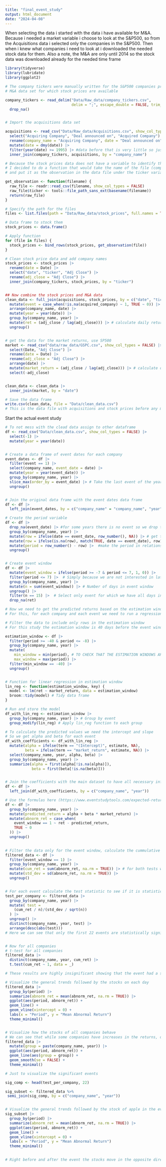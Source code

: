 ```yaml
---
title: "final_event_study"
output: html_document
date: "2024-04-08"
---
```


When selecting the data i started with the data i have available for M&A.
Because i needed a market variable i choose to look at the S&P500, so from the
Acquisitions data i selected only the companies in the S&P500.
Then when i knew what companies i need to look at i downloaded the needed stock data for them.
Also a note, the M&A are only until 2014 so the stock data was downloaded already
for the needed time frame

```r
library(tidyverse)
library(lubridate)
library(ggplot2)
```


```r

# The company tickers were manually written for the S&P500 companies present in the
# M&A data set for which stock prices are available

company_tickers <- read_delim("Data/Raw_data/company_tickers.csv", 
                              delim = ";", escape_double = FALSE, trim_ws = TRUE,show_col_types = FALSE) |> 
  drop_na()


# Import the acquisitions data set

acquisitions <- read_csv("Data/Raw_data/Acquisitions.csv", show_col_types = FALSE) |> 
  select("Acquiring Company", "Deal announced on", "Acquired Company") |>
  rename(company_name = "Acquiring Company", date = "Deal announced on", acquired_company = "Acquired Company") |>
  mutate(date = dmy(date)) |>
  filter(year(date) >= 1995) |> #data before that is very little so just filtered it out
  inner_join(company_tickers, acquisitions, by = "company_name") 

```


```r

# Because the stock prices data does not have a variable to identify the company by
# I decided to do a function that would take the name of the file (company ticker)
# and put it as the observation in the data file under the ticker variable

get_observation <- function(filename) {
  raw_file <- readr::read_csv(filename, show_col_types = FALSE)
  raw_file$ticker <- tools::file_path_sans_ext(basename(filename))
  return(raw_file)
}

# Specify the path for the files
files <- list.files(path = "Data/Raw_data/stock_prices", full.names = TRUE)

# Data frame to stock them
stock_prices <- data.frame()

# Apply function
for (file in files) {
  stock_prices <- bind_rows(stock_prices, get_observation(file))
}

```


```r


# Clean stock price data and add company names
stock_prices <- stock_prices |>
  rename(date = Date) |>
  select("date", "ticker", "Adj Close") |>
  rename(adj_close = "Adj Close") |>
  inner_join(company_tickers, stock_prices, by = "ticker") 


## Now combine the stock prices and M&A data
clean_data <- full_join(acquisitions, stock_prices, by = c("date", "ticker", "company_name")) |>
  mutate(event = case_when(!is.na(acquired_company) ~ 1, TRUE ~ 0)) |> # creates dummy, if there was an acquisition = 1
  arrange(company_name, date) |> 
  mutate(year = year(date)) |> 
  group_by(company_name, year) |>
  mutate(ret = (adj_close / lag(adj_close))) |> # calculate daily returns change in the stock's price
  ungroup()


# get the data for the market returns, use SP500
market <- read_csv("data/raw_data/GSPC.csv", show_col_types = FALSE) |>
  select(Date, "Adj Close") |>
  rename(date = Date) |>
  rename(adj_close = "Adj Close") |>
  arrange(date) |> 
  mutate(market_return = (adj_close / lag(adj_close))) |> # calculate daily returns change in the stock's price
  select(-adj_close)


clean_data <- clean_data |>
  inner_join(market, by = "date")

# Save the data frame
write.csv(clean_data, file = "Data/clean_data.csv")
# This is the data file with acquisitions and stock prices before any manipulations


```


######################### Start the actual event study ######################### 


```r


# To not mess with the clead data assign to other dataframe
df <- read_csv("Data/clean_data.csv", show_col_types = FALSE) |>
  select(-1) |> 
  mutate(year = year(date)) 


# Create a data frame of event dates for each company
event_dates <- df |>
  filter(event == 1) |>
  select(company_name, event_date = date) |>
  mutate(year = year(event_date)) |>
  group_by(company_name, year) |>
  slice_max(order_by = event_date) |> # Take the last event of the year to make sure there is enough data before the event happened
  ungroup()


# Join the original data frame with the event dates data frame
df <- df |>
  left_join(event_dates, by = c("company_name" = "company_name", "year" = "year"))

# Create the period variable
df <- df |>
  drop_na(event_date) |> #for some years there is no event so we drop those observations
  group_by(company_name, year) |>
  mutate(row = ifelse(date == event_date, row_number(), NA)) |> # get the row number of when event happened
  mutate(row = ifelse(is.na(row), match(TRUE, date == event_date), row)) |> # make sure the row is equal to event row for whole year
  mutate(period = row_number() - row) |>  #make the period in relationship to the event day
  ungroup() 


# Create event window
df <- df |>
  mutate(event_window = ifelse(period >= -7 & period <= 7, 1, 0)) |>
  filter(period <= 7) |>  # Simply because we are not interested in later days
  group_by(company_name, year) |> 
  mutate(n = sum(event_window)) |> # Number of days in event window
  ungroup() |> 
  filter(n == 15) |>  # Select only event for which we have all days in event window
  drop_na(ret)

```



```r

# Now we need to get the predicted returns based on the estimation window 
# For this, for each company and each event we need to run a regression of ret on market_return

# Filter the data to include only rows in the estimation window
# For this study the estimation window is 40 days before the event window.

estimation_window <- df |>
  filter(period >= -40 & period <= -8) |> 
  group_by(company_name, year) |> 
  mutate(
    min_window = min(period), # TO CHECK THAT THE ESTIMATION WINDOWS ARE THE SAME
    max_window = max(period)) |> 
  filter(min_window == -40) |> 
  ungroup()


# Function for linear regression in estimation window
lin_reg <- function(estimation_window, key) {
  model <- lm(ret ~ market_return, data = estimation_window)
  broom::tidy(model) # Tidy data frame
}

# Run and store the model
df_with_lin_reg <- estimation_window |> 
  group_by(company_name, year) |> # Group by event
  group_modify(lin_reg) # Apply lin_reg function to each group

# To calculate the predicted values we need the intercept and slope
# So we get alpha and beta for each event
df_with_coefficients <- df_with_lin_reg |> 
  mutate(alpha = ifelse(term == "(Intercept)", estimate, NA),
         beta = ifelse(term == "market_return", estimate, NA)) |> 
  select(company_name, year, alpha, beta) |> 
  group_by(company_name, year) |> 
  summarize(alpha = first(alpha[!is.na(alpha)]),
            beta = first(beta[!is.na(beta)]))   


# Join the coefficients with the main dataset to have all necessary information in one place
df <- df |> 
  left_join(df_with_coefficients, by = c("company_name", "year"))

```


```r

# Use the formulas here (https://www.eventstudytools.com/expected-return-models) to calculate normal(predicted) and abnormal returns using the market model.
df <- df |> 
  group_by(company_name, year) |> 
  mutate(predicted_return = alpha + beta * market_return) |> 
  mutate(abnorm_ret = case_when(
    event_window == 1 ~ ret - predicted_return,
    TRUE ~ 0
  )) |> 
  ungroup()
  


```


```r

# Filter the data only for the event window, calculate the cummulative abnormal returns and the standard deviation for each event
filtered_data <- df |>
  filter(event_window == 1) |> 
  group_by(company_name, year) |>
  mutate(cum_ret = sum(abnorm_ret, na.rm = TRUE)) |> # for both tests we just need the total cummulative return
  mutate(std_dev = sd(abnorm_ret, na.rm = TRUE)) |> 
  ungroup()


# For each event calculate the test statistic to see if it is statistically different from zero
test_per_company <- filtered_data |> 
  group_by(company_name, year) |> 
  mutate( test = 
    (cum_ret / n)/(std_dev / sqrt(n))
  ) |> 
  ungroup() |> 
  distinct(company_name, year, test) |>
  arrange(desc(abs(test)))
# Here we can see that only the first 22 events are statistically significant, meaning that only for these events the impact of the M&A is different from zero. 


# Now for all companies
# t-test for all companies
filtered_data |>
  distinct(company_name, year, cum_ret) |>
  t.test(cum_ret ~ 1, data = _)

# These results are highly insignificant showing that the event had a statistically insignificant impact on the cumulative abnormal returns of all companies. This can be explained by the fact that the stock market is highly unpredictable so the same event will impact a company's stock prices in completely different ways as it is dependent on so many other factors. 

```

```r

# Visualize the general trends followed by the stocks on each day
filtered_data |>
  group_by(period) |>
  summarize(abnorm_ret = mean(abnorm_ret, na.rm = TRUE)) |>
  ggplot(aes(period, abnorm_ret)) +
  geom_line() +
  geom_vline(xintercept = 0) +
  labs(x = "Period", y = "Mean Abnormal Return")
  theme_minimal()



```



```r
  
# Visualize how the stocks of all companies behave
# We can see that while some companies have increases in the returns, others have decreseases which in the end collapse to approximatelly zero which may be an explanation of why the effects over all companies are not significant. 
filtered_data |>
  mutate(group = paste(company_name, year)) |>
  ggplot(aes(period, abnorm_ret)) +
  geom_line(aes(group = group)) +
  geom_smooth(se = FALSE) +
  theme_minimal()
```



```r

# Just to visualize the significant events

sig_comp <- head(test_per_company, 22)

sig_subset <- filtered_data %>%
 semi_join(sig_comp, by = c("company_name", "year"))


# Visualize the general trends followed by the stock of apple in the event that is statistically significant
sig_subset |>
  group_by(period) |>
  summarize(abnorm_ret = mean(abnorm_ret, na.rm = TRUE)) |>
  ggplot(aes(period, abnorm_ret)) +
  geom_line() +
  geom_vline(xintercept = 0) +
  labs(x = "Period", y = "Mean Abnormal Return")
  theme_minimal()

  
# Right before and after the event the stocks move in the opposite direction compared to the average of all companies.

```


